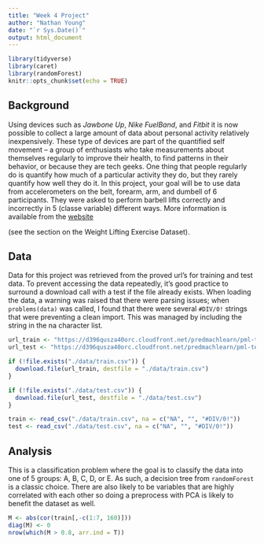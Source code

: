 ```yaml
---
title: "Week 4 Project"
author: "Nathan Young"
date: "`r Sys.Date()`"
output: html_document
---
```


```r
library(tidyverse)
library(caret)
library(randomForest)
knitr::opts_chunk$set(echo = TRUE)
```

## Background  
Using devices such as *Jawbone Up*, *Nike FuelBand*, and *Fitbit* it is now possible to collect a large amount of data about personal activity relatively inexpensively. These type of devices are part of the quantified self movement – a group of enthusiasts who take measurements about themselves regularly to improve their health, to find patterns in their behavior, or because they are tech geeks. One thing that people regularly do is quantify how much of a particular activity they do, but they rarely quantify how well they do it. In this project, your goal will be to use data from accelerometers on the belt, forearm, arm, and dumbell of 6 participants. They were asked to perform barbell lifts correctly and incorrectly in 5 (classe variable) different ways. More information is available from the [website](http://web.archive.org/web/20161224072740/http:/groupware.les.inf.puc-rio.br/har) 

 (see the section on the Weight Lifting Exercise Dataset).

## Data 
Data for this project was retrieved from the proved url's for training and test data. To prevent accessing the data repeatedly, it's good practice to surround a download call with a test if the file already exists. When loading the data, a warning was raised that there were parsing issues; when `problems(data)` was called, I found that there were several `#DIV/0!` strings that were preventing a clean import. This was managed by including the string in the na character list. 
```r
url_train <- "https://d396qusza40orc.cloudfront.net/predmachlearn/pml-training.csv"
url_test <- "https://d396qusza40orc.cloudfront.net/predmachlearn/pml-testing.csv"

if (!file.exists("./data/train.csv")) {
  download.file(url_train, destfile = "./data/train.csv")
}

if (!file.exists("./data/test.csv")) {
  download.file(url_test, destfile = "./data/test.csv")
}

train <- read_csv("./data/train.csv", na = c("NA", "", "#DIV/0!"))
test <- read_csv("./data/test.csv", na = c("NA", "", "#DIV/0!"))
```

## Analysis  
This is a classification problem where the goal is to classify the data into one of 5 groups: A, B, C, D, or E. As such, a decision tree from `randomForest` is a classic choice. There are also likely to be variables that are highly correlated with each other so doing a preprocess with PCA is likely to benefit the dataset as well. 

```r
M <- abs(cor(train[,-c(1:7, 160)]))
diag(M) <- 0
nrow(which(M > 0.8, arr.ind = T))
```


